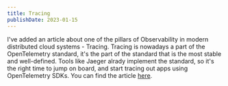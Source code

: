 ```yaml
---
title: Tracing
publishDate: 2023-01-15
---
```



I've added an article about one of the pillars of Observability in modern
distributed cloud systems - Tracing. Tracing is nowadays a part of the
OpenTelemetry standard, it's the part of the standard that is the most stable
and well-defined. Tools like Jaeger alrady implement the standard, so it's the
right time to jump on board, and start tracing out apps using OpenTelemetry
SDKs. You can find the article [here](/technologies/observability/tracing).
